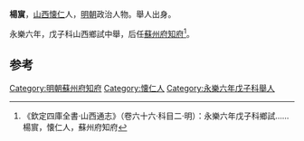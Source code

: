 '''楊賔'''，[[山西|山西]][[懐仁|懐仁]]人，[[明朝|明朝]]政治人物。舉人出身。

永樂六年，戊子科山西鄉試中舉，后任[[蘇州府|蘇州府]][[知府|知府]]<ref>《欽定四庫全書·山西通志》（卷六十六·科目二·明）：永樂六年戊子科鄉試……楊賔，懐仁人，蘇州府知府</ref>。

==参考==
{{reflist}}
{{明朝人物小作品}}
[[Category:明朝蘇州府知府|Category:明朝蘇州府知府]]
[[Category:懐仁人|Category:懐仁人]]
[[Category:永樂六年戊子科舉人|Category:永樂六年戊子科舉人]]